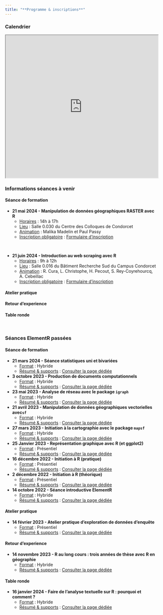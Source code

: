```yaml
---
title: "**Programme & inscriptions**"
---
```


### Calendrier

<iframe src="https://framagenda.org/apps/calendar/embed/d3TL5XK9tRBJNnmC/listYear/now" width="100%" height="470">

</iframe>

### Informations séances à venir

::: panel-tabset
#### **Séance de formation**

-   **21 mai 2024 - Manipulation de données géographiques RASTER avec R**
    -   <u>Horaires</u> : 14h à 17h
    -   <u>Lieu</u> : Salle 0.030 du Centre des Colloques de Condorcet
    -   <u>Animation</u> : Malika Madelin et Paul Passy
    -   <u>Inscription obligatoire</u> : [Formulaire d'inscription](https://evento.renater.fr/survey/seance-elementr-manipulation-de-donnees-geographiques-raster-zx11y95a)    

\    
    
-   **21 juin 2024 - Introduction au web scraping avec R**
    -   <u>Horaires</u> : 9h à 12h
    -   <u>Lieu</u> : Salle 0.016 du Bâtiment Recherche Sud du Campus Condorcet
    -   <u>Animation</u> : R. Cura, L. Christophe, H. Pecout, S. Rey-Coyrehourcq, A. Cebeillac
    -   <u>Inscription obligatoire</u> : [Formulaire d'inscription](https://evento.renater.fr/survey/seance-elementr-introduction-au-web-scraping-1x4943z1)


#### **Atelier pratique**

#### **Retour d'experience**

#### **Table ronde**

:::

\

### Séances ElementR passées

::: panel-tabset
#### **Séance de formation**

-   **21 mars 2024 - Séance statistiques uni et bivariées**
    -   <u>Format</u> : Hybride
    -   <u>Résumé & supports</u> : [Consulter la page dédiée](posts/seance11_uni_bivarie.html)
-   **3 octobre 2023 - Production de documents computationnels**
    -   <u>Format</u> : Hybride
    -   <u>Résumé & supports</u> : [Consulter la page dédiée](posts/seance8_quarto.html)\
-   **23 mai 2023 - Analyse de réseau avec le package `igraph`**
    -   <u>Format</u> : Hybride
    -   <u>Résumé & supports</u> : [Consulter la page dédiée](posts/seance7_igraph.html)\
-   **21 avril 2023 - Manipulation de données géographiques vectorielles avec`sf`**
    -   <u>Format</u> : Hybride
    -   <u>Résumé & supports</u> : [Consulter la page dédiée](posts/seance6_geomatique_sf.html)\
-   **27 mars 2023 - Initiation à la cartographie avec le package `mapsf`**
    -   <u>Format</u> : Hybride
    -   <u>Résumé & supports</u> : [Consulter la page dédiée](posts/seance5_carto_mapsf.html)\
-   **25 Janvier 2023 - Représentation graphique avec R (et ggplot2)**
    -   <u>Format</u> : Présentiel
    -   <u>Résumé & supports</u> : [Consulter la page dédiée](posts/seance4_ggplot.html)
-   **16 décembre 2022 - Initiation à R (pratique)**
    -   <u>Format</u> : Présentiel
    -   <u>Résumé & supports</u> : [Consulter la page dédiée](posts/seance3.html)
-   **2 décembre 2022 - Initiation à R (théorique)**
    -   <u>Format</u> : Présentiel
    -   <u>Résumé & supports</u> : [Consulter la page dédiée](posts/seance2.html)
-   **14 octobre 2022 - Séance introductive ElementR**
    -   <u>Format</u> : Hybride
    -   <u>Résumé & supports</u> : [Consulter la page dédiée](posts/seance1.html)

#### **Atelier pratique**

-   **14 février 2023 - Atelier pratique d'exploration de données d'enquête**
    -   <u>Format</u> : Présentiel
    -   <u>Résumé & supports</u> : [Consulter la page dédiée](posts/atelier_enquete_sncf.html)

#### **Retour d'experience**

-   **14 novembre 2023 - R au long cours : trois années de thèse avec R en géographie**
    -   <u>Format</u> : Hybride
    -   <u>Résumé & supports</u> : [Consulter la page dédiée](posts/seance9_R_et_these.qmd)\

#### **Table ronde**

-   **16 janvier 2024 - Faire de l’analyse textuelle sur R : pourquoi et comment ?**
    -   <u>Format</u> : Hybride
    -   <u>Résumé & supports</u> : [Consulter la page dédiée](posts/seance10_table_ronde_analyse_textuelle.qmd)\
:::
